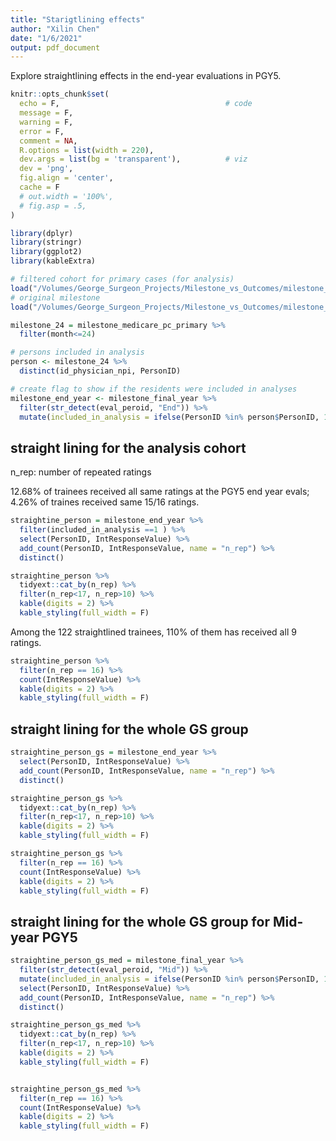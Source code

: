 ```yaml
---
title: "Starigtlining effects"
author: "Xilin Chen"
date: "1/6/2021"
output: pdf_document
---
```


Explore straightlining effects in the end-year evaluations in PGY5. 

```r
knitr::opts_chunk$set(
  echo = F,                                     # code
  message = F,
  warning = F,
  error = F,
  comment = NA,
  R.options = list(width = 220),
  dev.args = list(bg = 'transparent'),          # viz
  dev = 'png',
  fig.align = 'center',
  cache = F
  # out.width = '100%',
  # fig.asp = .5,
)    

library(dplyr)
library(stringr)
library(ggplot2)
library(kableExtra)

```


```r
# filtered cohort for primary cases (for analysis)
load("/Volumes/George_Surgeon_Projects/Milestone_vs_Outcomes/milestone_medicare_pc_primary.rdata")
# original milestone
load("/Volumes/George_Surgeon_Projects/Milestone_vs_Outcomes/milestone_final_year.rdata")
```


```r
milestone_24 = milestone_medicare_pc_primary %>% 
  filter(month<=24)

# persons included in analysis
person <- milestone_24 %>%   
  distinct(id_physician_npi, PersonID)

# create flag to show if the residents were included in analyses
milestone_end_year <- milestone_final_year %>% 
  filter(str_detect(eval_peroid, "End")) %>% 
  mutate(included_in_analysis = ifelse(PersonID %in% person$PersonID, 1, 0))
```

## straight lining for the analysis cohort

n_rep: number of repeated ratings

12.68% of trainees received all same ratings at the PGY5 end year evals; 4.26% of traines received same 15/16 ratings.
```r
straightine_person = milestone_end_year %>% 
  filter(included_in_analysis ==1 ) %>% 
  select(PersonID, IntResponseValue) %>% 
  add_count(PersonID, IntResponseValue, name = "n_rep") %>% 
  distinct()

straightine_person %>% 
  tidyext::cat_by(n_rep) %>% 
  filter(n_rep<17, n_rep>10) %>% 
  kable(digits = 2) %>%
  kable_styling(full_width = F)
```


Among the 122 straightlined trainees,  110% of them has received all 9 ratings.

```r
straightine_person %>% 
  filter(n_rep == 16) %>% 
  count(IntResponseValue) %>% 
  kable(digits = 2) %>%
  kable_styling(full_width = F)
```


## straight lining for the whole GS group

```r
straightine_person_gs = milestone_end_year %>% 
  select(PersonID, IntResponseValue) %>% 
  add_count(PersonID, IntResponseValue, name = "n_rep") %>% 
  distinct()

straightine_person_gs %>% 
  tidyext::cat_by(n_rep) %>% 
  filter(n_rep<17, n_rep>10) %>% 
  kable(digits = 2) %>%
  kable_styling(full_width = F)
```

```r
straightine_person_gs %>% 
  filter(n_rep == 16) %>% 
  count(IntResponseValue) %>% 
  kable(digits = 2) %>%
  kable_styling(full_width = F)
```


## straight lining for the whole GS group for **Mid-year** PGY5

```r
straightine_person_gs_med = milestone_final_year %>% 
  filter(str_detect(eval_peroid, "Mid")) %>% 
  mutate(included_in_analysis = ifelse(PersonID %in% person$PersonID, 1, 0)) %>% 
  select(PersonID, IntResponseValue) %>% 
  add_count(PersonID, IntResponseValue, name = "n_rep") %>% 
  distinct() 

straightine_person_gs_med %>% 
  tidyext::cat_by(n_rep) %>% 
  filter(n_rep<17, n_rep>10) %>% 
  kable(digits = 2) %>%
  kable_styling(full_width = F)


straightine_person_gs_med %>% 
  filter(n_rep == 16) %>% 
  count(IntResponseValue) %>% 
  kable(digits = 2) %>%
  kable_styling(full_width = F)
  
```


